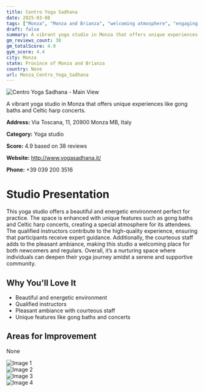 ```yaml
---
title: Centro Yoga Sadhana
date: 2025-03-08
tags: ["Monza", "Monza and Brianza", "welcoming atmosphere", "engaging activities", "Monza"]  
draft: false
summary: A vibrant yoga studio in Monza that offers unique experiences like gong baths and Celtic harp concerts.
gm_reviews_count: 38
gm_totalScore: 4.9
gym_score: 4.4
city: Monza
state: Province of Monza and Brianza
country: None
url: Monza_Centro_Yoga_Sadhana
---
```


<div className="aspect-[16/9] relative my-8">
  <img 
    src="https://lh5.googleusercontent.com/p/AF1QipPUmllZxoIKP2h68FrFBENLvw_sW0LIgxGq_wwH=w1920-h1080-k-no"
    alt="Centro Yoga Sadhana - Main View"
    className="object-cover absolute inset-0 w-full h-full rounded-lg"
  />
</div>

A vibrant yoga studio in Monza that offers unique experiences like gong baths and Celtic harp concerts.

**Address:** Via Toscana, 11, 20900 Monza MB, Italy

**Category:** Yoga studio

**Score:** 4.9 based on 38 reviews

**Website:** http://www.yogasadhana.it/

**Phone:** +39 039 200 3516

# Studio Presentation

This yoga studio offers a beautiful and energetic environment perfect for practice. The space is enhanced with unique features such as gong baths and Celtic harp concerts, creating a special atmosphere for its attendees. The qualified instructors contribute to the high-quality experience, ensuring that participants receive expert guidance. Additionally, the courteous staff adds to the pleasant ambiance, making this studio a welcoming place for both newcomers and regulars. Overall, it’s a nurturing space where individuals can deepen their yoga journey amidst a serene and supportive community.


## Why You'll Love It

- Beautiful and energetic environment
- Qualified instructors
- Pleasant ambiance with courteous staff
- Unique features like gong baths and concerts

## Areas for Improvement

None

<div className="grid grid-cols-1 xl:grid-cols-2 gap-4 my-8">
<div className="aspect-[4/3] relative"><img src="https://lh5.googleusercontent.com/p/AF1QipMPhcel-ifWF5GPgHOhJL1a57-1LCjN5pVqrdo3=w1920-h1080-k-no" alt="Image 1" className="object-cover absolute inset-0 w-full h-full rounded-lg" /></div>
<div className="aspect-[4/3] relative"><img src="https://lh5.googleusercontent.com/p/AF1QipMHN5ur9yjXyT-uM3_up3eWf-fYOf0RIZ5KILLo=w1920-h1080-k-no" alt="Image 2" className="object-cover absolute inset-0 w-full h-full rounded-lg" /></div>
<div className="aspect-[4/3] relative"><img src="https://lh5.googleusercontent.com/p/AF1QipNARl6EsoDM6golY0VpY2UkziN3qOH08OomfH_5=w1920-h1080-k-no" alt="Image 3" className="object-cover absolute inset-0 w-full h-full rounded-lg" /></div>
<div className="aspect-[4/3] relative"><img src="https://lh5.googleusercontent.com/p/AF1QipONhu7HIFcO2FwlDqKBNjQmX6V2Pmifyshb6_2S=w1920-h1080-k-no" alt="Image 4" className="object-cover absolute inset-0 w-full h-full rounded-lg" /></div>
</div>